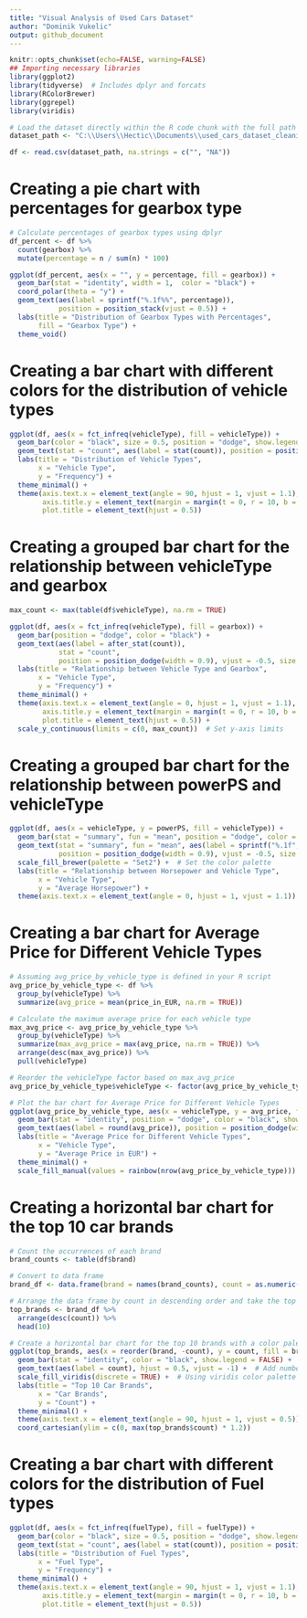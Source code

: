 ```yaml
---
title: "Visual Analysis of Used Cars Dataset"
author: "Dominik Vukelic"
output: github_document
---
```


```r
knitr::opts_chunk$set(echo=FALSE, warning=FALSE)
## Importing necessary libraries
library(ggplot2)
library(tidyverse)  # Includes dplyr and forcats
library(RColorBrewer)
library(ggrepel)
library(viridis)
```

```r
# Load the dataset directly within the R code chunk with the full path
dataset_path <- "C:\\Users\\Hectic\\Documents\\used_cars_dataset_cleaning\\cleaned starting file\\cleaned_autos.csv"

df <- read.csv(dataset_path, na.strings = c("", "NA"))
```

# Creating a pie chart with percentages for gearbox type

```r
# Calculate percentages of gearbox types using dplyr
df_percent <- df %>%
  count(gearbox) %>%
  mutate(percentage = n / sum(n) * 100)

ggplot(df_percent, aes(x = "", y = percentage, fill = gearbox)) +
  geom_bar(stat = "identity", width = 1,  color = "black") +
  coord_polar(theta = "y") +
  geom_text(aes(label = sprintf("%.1f%%", percentage)),
            position = position_stack(vjust = 0.5)) +
  labs(title = "Distribution of Gearbox Types with Percentages",
       fill = "Gearbox Type") +
  theme_void()
```

# Creating a bar chart with different colors for the distribution of vehicle types

```r
ggplot(df, aes(x = fct_infreq(vehicleType), fill = vehicleType)) +
  geom_bar(color = "black", size = 0.5, position = "dodge", show.legend = FALSE) +
  geom_text(stat = "count", aes(label = stat(count)), position = position_dodge(width = 0.9), vjust = -0.5) +  # Add numbers into the bars
  labs(title = "Distribution of Vehicle Types",
       x = "Vehicle Type",
       y = "Frequency") +
  theme_minimal() +
  theme(axis.text.x = element_text(angle = 90, hjust = 1, vjust = 1.1),
        axis.title.y = element_text(margin = margin(t = 0, r = 10, b = 0, l = 0)),
        plot.title = element_text(hjust = 0.5))
```

# Creating a grouped bar chart for the relationship between vehicleType and gearbox

```r
max_count <- max(table(df$vehicleType), na.rm = TRUE)

ggplot(df, aes(x = fct_infreq(vehicleType), fill = gearbox)) +
  geom_bar(position = "dodge", color = "black") +
  geom_text(aes(label = after_stat(count)),
            stat = "count",
            position = position_dodge(width = 0.9), vjust = -0.5, size = 3) +
  labs(title = "Relationship between Vehicle Type and Gearbox",
       x = "Vehicle Type",
       y = "Frequency") +
  theme_minimal() +
  theme(axis.text.x = element_text(angle = 0, hjust = 1, vjust = 1.1),
        axis.title.y = element_text(margin = margin(t = 0, r = 10, b = 0, l = 0)),
        plot.title = element_text(hjust = 0.5)) +
  scale_y_continuous(limits = c(0, max_count))  # Set y-axis limits
```

# Creating a grouped bar chart for the relationship between powerPS and vehicleType

```r
ggplot(df, aes(x = vehicleType, y = powerPS, fill = vehicleType)) +
  geom_bar(stat = "summary", fun = "mean", position = "dodge", color = "black", show.legend = FALSE) +
  geom_text(stat = "summary", fun = "mean", aes(label = sprintf("%.1f", after_stat(y))),
            position = position_dodge(width = 0.9), vjust = -0.5, size = 3) +  # Add numbers into the bars
  scale_fill_brewer(palette = "Set2") +  # Set the color palette
  labs(title = "Relationship between Horsepower and Vehicle Type",
       x = "Vehicle Type",
       y = "Average Horsepower") +
  theme(axis.text.x = element_text(angle = 0, hjust = 1, vjust = 1.1))
```

# Creating a bar chart for Average Price for Different Vehicle Types

```r

# Assuming avg_price_by_vehicle_type is defined in your R script
avg_price_by_vehicle_type <- df %>%
  group_by(vehicleType) %>%
  summarize(avg_price = mean(price_in_EUR, na.rm = TRUE))

# Calculate the maximum average price for each vehicle type
max_avg_price <- avg_price_by_vehicle_type %>%
  group_by(vehicleType) %>%
  summarize(max_avg_price = max(avg_price, na.rm = TRUE)) %>%
  arrange(desc(max_avg_price)) %>%
  pull(vehicleType)

# Reorder the vehicleType factor based on max_avg_price
avg_price_by_vehicle_type$vehicleType <- factor(avg_price_by_vehicle_type$vehicleType, levels = max_avg_price)

# Plot the bar chart for Average Price for Different Vehicle Types
ggplot(avg_price_by_vehicle_type, aes(x = vehicleType, y = avg_price, fill = vehicleType)) +
  geom_bar(stat = "identity", position = "dodge", color = "black", show.legend = FALSE) +
  geom_text(aes(label = round(avg_price)), position = position_dodge(width = 0.9), vjust = -0.5) +  # Add numbers above bars
  labs(title = "Average Price for Different Vehicle Types",
       x = "Vehicle Type",
       y = "Average Price in EUR") +
  theme_minimal() +
  scale_fill_manual(values = rainbow(nrow(avg_price_by_vehicle_type)))
```

# Creating a horizontal bar chart for the top 10 car brands

```r
# Count the occurrences of each brand
brand_counts <- table(df$brand)

# Convert to data frame
brand_df <- data.frame(brand = names(brand_counts), count = as.numeric(brand_counts))

# Arrange the data frame by count in descending order and take the top 10 brands
top_brands <- brand_df %>%
  arrange(desc(count)) %>%
  head(10)

# Create a horizontal bar chart for the top 10 brands with a color palette
ggplot(top_brands, aes(x = reorder(brand, -count), y = count, fill = brand)) +
  geom_bar(stat = "identity", color = "black", show.legend = FALSE) +
  geom_text(aes(label = count), hjust = 0.5, vjust = -1) +  # Add numbers above bars
  scale_fill_viridis(discrete = TRUE) +  # Using viridis color palette
  labs(title = "Top 10 Car Brands",
       x = "Car Brands",
       y = "Count") +
  theme_minimal() +
  theme(axis.text.x = element_text(angle = 90, hjust = 1, vjust = 0.5))+
  coord_cartesian(ylim = c(0, max(top_brands$count) * 1.2))

```

# Creating a bar chart with different colors for the distribution of Fuel types

```r
ggplot(df, aes(x = fct_infreq(fuelType), fill = fuelType)) +
  geom_bar(color = "black", size = 0.5, position = "dodge", show.legend = FALSE) +
  geom_text(stat = "count", aes(label = stat(count)), position = position_dodge(width = 0.9), vjust = -0.5) +  # Add numbers into the bars
  labs(title = "Distribution of Fuel Types",
       x = "Fuel Type",
       y = "Frequency") +
  theme_minimal() +
  theme(axis.text.x = element_text(angle = 90, hjust = 1, vjust = 1.1),
        axis.title.y = element_text(margin = margin(t = 0, r = 10, b = 0, l = 0)),
        plot.title = element_text(hjust = 0.5))
```

